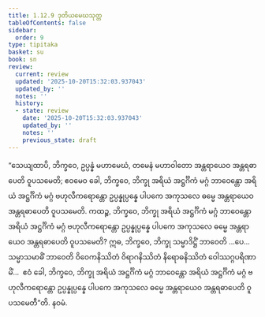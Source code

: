 ```yaml
---
title: 1.12.9 ဒုတိယမေဃသုတ္တ
tableOfContents: false
sidebar:
  order: 9
type: tipitaka
basket: su
book: sn
review:
  current: review
  updated: '2025-10-20T15:32:03.937043'
  updated_by: ''
  notes: ''
  history:
  - state: review
    date: '2025-10-20T15:32:03.937043'
    updated_by: ''
    notes: ''
    previous_state: draft
---
```



<DynamicBreadcrumb />


<ReviewStatus review={frontmatter.review} showDetails={true} />

<HypothesisAnnotation frontmatter={frontmatter} />

<Division number="157" book="sn" e="ch" v="18" p="303">

<Paragraph number="292" book="sn">
“သေယျထာပိ, ဘိက္ခဝေ, ဥပ္ပန္နံ မဟာမေဃံ, တမေနံ မဟာဝါတော အန္တရာယေဝ အန္တရဓာပေတိ ဝူပသမေတိ; ဧဝမေဝ ခေါ, ဘိက္ခဝေ, ဘိက္ခု အရိယံ အဋ္ဌင်္ဂိကံ မဂ္ဂံ ဘာဝေန္တော အရိယံ အဋ္ဌင်္ဂိကံ မဂ္ဂံ ဗဟုလီကရောန္တော ဥပ္ပန္နုပ္ပန္နေ ပါပကေ အကုသလေ ဓမ္မေ အန္တရာယေဝ အန္တရဓာပေတိ ဝူပသမေတိ. ကထဉ္စ, ဘိက္ခဝေ, ဘိက္ခု အရိယံ အဋ္ဌင်္ဂိကံ မဂ္ဂံ ဘာဝေန္တော အရိယံ အဋ္ဌင်္ဂိကံ မဂ္ဂံ ဗဟုလီကရောန္တော ဥပ္ပန္နုပ္ပန္နေ ပါပကေ အကုသလေ ဓမ္မေ အန္တရာယေဝ အန္တရဓာပေတိ ဝူပသမေတိ? ဣဓ, ဘိက္ခဝေ, ဘိက္ခု သမ္မာဒိဋ္ဌိံ ဘာဝေတိ …ပေ…  သမ္မာသမာဓိံ ဘာဝေတိ ဝိဝေကနိဿိတံ ဝိရာဂနိဿိတံ နိရောဓနိဿိတံ ဝေါဿဂ္ဂပရိဏာမိံ…  ဧဝံ ခေါ, ဘိက္ခဝေ, ဘိက္ခု အရိယံ အဋ္ဌင်္ဂိကံ မဂ္ဂံ ဘာဝေန္တော အရိယံ အဋ္ဌင်္ဂိကံ မဂ္ဂံ ဗဟုလီကရောန္တော ဥပ္ပန္နုပ္ပန္နေ ပါပကေ အကုသလေ ဓမ္မေ အန္တရာယေဝ အန္တရဓာပေတိ ဝူပသမေတီ”တိ.

</Paragraph>
</Division>

<Paragraph number="293" type="center" book="sn">
နဝမံ.
</Paragraph>